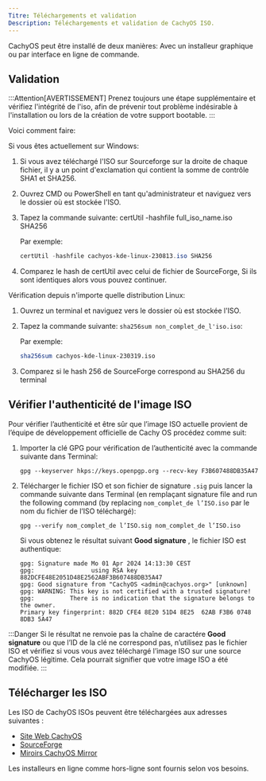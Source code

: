 ```yaml
---
Titre: Téléchargements et validation
Description: Téléchargements et validation de CachyOS ISO.
---
```



CachyOS peut  être installé de deux manières: Avec un installeur graphique ou par interface en ligne de commande.

## Validation

:::Attention[AVERTISSEMENT]
Prenez toujours une étape supplémentaire et vérifiez l'intégrité de l'iso, afin de prévenir tout problème  indésirable à l'installation ou lors de la création de votre support bootable.
:::

Voici comment faire:

Si vous êtes actuellement sur Windows:

<Steps>

1. Si vous avez téléchargé l'ISO sur Sourceforge sur la droite de chaque fichier, il y a un point d'exclamation qui contient la somme de contrôle SHA1 et SHA256.
2. Ouvrez CMD ou PowerShell en tant qu'administrateur et naviguez vers le dossier où est stockée l'ISO.
3. Tapez la commande suivante: certUtil -hashfile full_iso_name.iso SHA256

   Par exemple:
   ```powershell
   certUtil -hashfile cachyos-kde-linux-230813.iso SHA256
   ```

4. Comparez le hash de certUtil avec celui de fichier de SourceForge, Si ils sont identiques alors vous pouvez continuer.

</Steps>

Vérification depuis n'importe quelle distribution Linux:

<Steps>

1. Ouvrez un terminal et naviguez vers le dossier où est stockée l'ISO.
2. Tapez la commande suivante:  `sha256sum non_complet_de_l'iso.iso`:

   Par exemple:
   ```sh
   sha256sum cachyos-kde-linux-230319.iso
   ```

3. Comparez si le hash 256 de SourceForge correspond au SHA256 du terminal

</Steps>

## Vérifier l'authenticité de l'image ISO

Pour vérifier l’authenticité et être sûr que l’image ISO actuelle provient de l’équipe de développement officielle de Cachy OS procédez comme suit:

<Steps>

1. Importer la clé  GPG pour vérification de l’authenticité avec la commande suivante dans Terminal:

   ```shell
   gpg --keyserver hkps://keys.openpgp.org --recv-key F3B607488DB35A47
   ```

2. Télécharger le fichier  ISO  et son fichier de signature `.sig` puis lancer la commande suivante dans Terminal (en remplaçant signature file and run the following command (by replacing `nom_complet_de l’ISO.iso` par le nom du fichier de l’ISO téléchargé):
   ```shell
   gpg --verify nom_complet_de l’ISO.sig nom_complet_de l’ISO.iso
   ```

   Si vous obtenez le résultat suivant **Good signature** , le fichier ISO est authentique:
   ```
   gpg: Signature made Mo 01 Apr 2024 14:13:30 CEST
   gpg:                using RSA key 882DCFE48E2051D48E2562ABF3B607488DB35A47
   gpg: Good signature from "CachyOS <admin@cachyos.org>" [unknown]
   gpg: WARNING: This key is not certified with a trusted signature!
   gpg:          There is no indication that the signature belongs to the owner.
   Primary key fingerprint: 882D CFE4 8E20 51D4 8E25  62AB F3B6 0748 8DB3 5A47
   ```


</Steps>

:::Danger
Si le résultat ne renvoie pas la chaîne de caractére **Good signature** ou que l’ID de la clé ne correspond pas, n’utilisez pas le fichier ISO et vérifiez si vous vous avez téléchargé l’image ISO sur une source CachyOS légitime. Cela pourrait signifier que votre image ISO a été modifiée.
:::

## Télécharger les ISO

Les ISO de CachyOS ISOs peuvent être téléchargées aux adresses suivantes :

*   [Site Web CachyOS](https://cachyos.org/download)
*   [SourceForge](https://sourceforge.net/projects/cachyos-arch/files/)
*   [Miroirs CachyOS Mirror](https://mirror.cachyos.org/ISO/)

Les installeurs en ligne comme hors-ligne sont fournis selon vos besoins.


